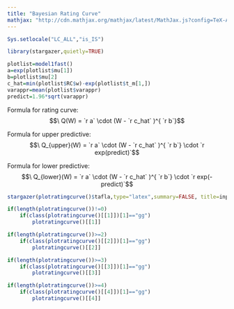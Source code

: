 ```yaml
---
title: "Bayesian Rating Curve"
mathjax: "http://cdn.mathjax.org/mathjax/latest/MathJax.js?config=TeX-AMS-MML_HTMLorMML"
---
```

```r
Sys.setlocale("LC_ALL","is_IS")
```

```r
library(stargazer,quietly=TRUE)
```  
   
      
```r
plotlist=model1fast()
a=exp(plotlist$mu[1])
b=plotlist$mu[2]
c_hat=min(plotlist$RC$w)-exp(plotlist$t_m[1,])
varappr=mean(plotlist$varappr)
predict=1.96*sqrt(varappr)
```

Formula for rating curve: $$\ Q(W) = `r a` \cdot (W - `r c_hat` )^{ `r b`}$$
    
Formula for upper predictive: $$\ Q_{upper}(W) = `r a` \cdot (W - `r c_hat` )^{ `r b`} \cdot `r exp(predict)`$$

Formula for lower predictive: $$\ Q_{lower}(W) = `r a` \cdot (W - `r c_hat` )^{ `r b`} \cdot `r exp(-predict)`$$

```r
stargazer(plotratingcurve()$tafla,type="latex",summary=FALSE, title=input$name,header=FALSE,digits=3,digits.extra=3)
```

```r
if(length(plotratingcurve())!=0)
    if(class(plotratingcurve()[[1]])[1]=="gg")
        plotratingcurve()[[1]]
```
   
   
```r
if(length(plotratingcurve())>=2)
    if(class(plotratingcurve()[[2]])[1]=="gg")
        plotratingcurve()[[2]]
```
   
   
```r
if(length(plotratingcurve())>=3)
    if(class(plotratingcurve()[[3]])[1]=="gg")
        plotratingcurve()[[3]]
```
   
   
```r
if(length(plotratingcurve())>=4)
    if(class(plotratingcurve()[[4]])[1]=="gg")
        plotratingcurve()[[4]]
```


